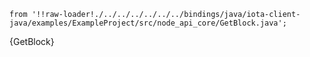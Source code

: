 
    from '!!raw-loader!./../../../../../../bindings/java/iota-client-java/examples/ExampleProject/src/node_api_core/GetBlock.java';

<CodeBlock className="language-java">
    {GetBlock}
</CodeBlock>